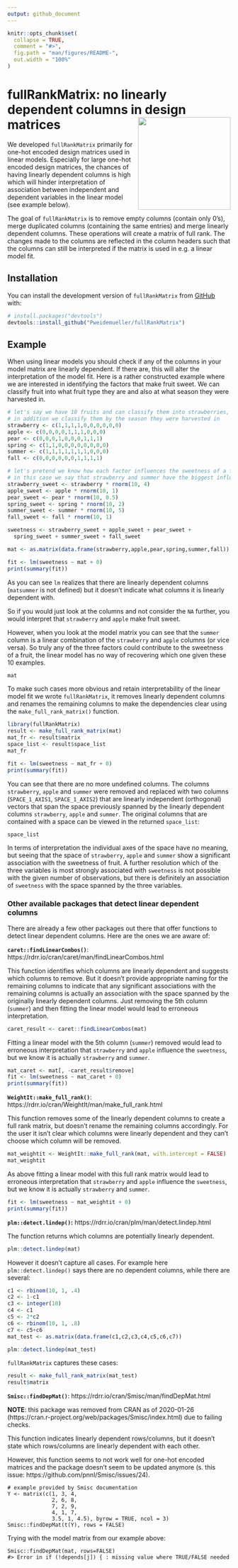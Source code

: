```yaml
---
output: github_document
---
```


<!-- README.md is generated from README.Rmd. Please edit that file -->

```r
knitr::opts_chunk$set(
  collapse = TRUE,
  comment = "#>",
  fig.path = "man/figures/README-",
  out.width = "100%"
)
```

# fullRankMatrix: no linearly dependent columns in design matrices <a href='https://github.com/Pweidemueller/fullRankMatrix'><img src='man/figures/fullRankMatrix.svg' align="right" height="209" /></a>

<!-- badges: start -->
<!-- badges: end -->
We developed `fullRankMatrix` primarily for one-hot encoded design matrices used in linear models. Especially for large one-hot encoded design matrices, the chances of having linearly dependent columns is high which will hinder interpretation of association between independent and dependent variables in the linear model (see example below).

The goal of `fullRankMatrix` is to remove empty columns (contain only 0's), merge duplicated columns (containing the same entries) and merge linearly dependent columns. These operations will create a matrix of full rank. The changes made to the columns are reflected in the column headers such that the columns can still be interpreted if the matrix is used in e.g. a linear model fit.

## Installation

You can install the development version of `fullRankMatrix` from [GitHub](https://github.com/Pweidemueller/fullRankMatrix) with:

```r
# install.packages("devtools")
devtools::install_github("Pweidemueller/fullRankMatrix")
```

## Example

When using linear models you should check if any of the columns in your model matrix are linearly dependent. If there are, this will alter the interpretation of the model fit. Here is a rather constructed example where we are interested in identifying the factors that make fruit sweet. We can classify fruit into what fruit type they are and also at what season they were harvested in. 
```r
# let's say we have 10 fruits and can classify them into strawberries, apples or pears
# in addition we classify them by the season they were harvested in
strawberry <- c(1,1,1,1,0,0,0,0,0,0)
apple <- c(0,0,0,0,1,1,1,0,0,0)
pear <- c(0,0,0,1,0,0,0,1,1,1)
spring <- c(1,1,0,0,0,0,0,0,0,0)
summer <- c(1,1,1,1,1,1,1,0,0,0)
fall <- c(0,0,0,0,0,0,1,1,1,1)

# let's pretend we know how each factor influences the sweetness of a fruit
# in this case we say that strawberry and summer have the biggest influence on sweetness
strawberry_sweet <- strawberry * rnorm(10, 4)
apple_sweet <- apple * rnorm(10, 1)
pear_sweet <- pear * rnorm(10, 0.5)
spring_sweet <- spring * rnorm(10, 2)
summer_sweet <- summer * rnorm(10, 5)
fall_sweet <- fall * rnorm(10, 1)

sweetness <- strawberry_sweet + apple_sweet + pear_sweet +
  spring_sweet + summer_sweet + fall_sweet

mat <- as.matrix(data.frame(strawberry,apple,pear,spring,summer,fall))

fit <- lm(sweetness ~ mat + 0)
print(summary(fit))
```
As you can see `lm` realizes that there are linearly dependent columns (`matsummer` is not defined) but it doesn't indicate what columns it is linearly dependent with.

So if you would just look at the columns and not consider the `NA` further, you would interpret that `strawberry` and `apple` make fruit sweet.

However, when you look at the model matrix you can see that the `summer` column is a linear combination of the `strawberry` and `apple` columns (or vice versa). So truly any of the three factors could contribute to the sweetness of a fruit, the linear model has no way of recovering which one given these 10 examples. 
```r
mat
```
To make such cases more obvious and retain interpretability of the linear model fit we wrote `fullRankMatrix`, it removes linearly dependent columns and renames the remaining columns to make the dependencies clear using the `make_full_rank_matrix()` function.

```r
library(fullRankMatrix)
result <- make_full_rank_matrix(mat)
mat_fr <- result$matrix
space_list <- result$space_list
mat_fr
```

```r
fit <- lm(sweetness ~ mat_fr + 0)
print(summary(fit))
```
You can see that there are no more undefined columns. The columns `strawberry`, `apple` and `summer` were removed and replaced with two columns (`SPACE_1_AXIS1`, `SPACE_1_AXIS2`) that are linearly independent (orthogonal) vectors that span the space previously spanned by the linearly dependent columns `strawberry`, `apple` and `summer`. The original columns that are contained with a space can be viewed in the returned `space_list`:
```r
space_list
```

In terms of interpretation the individual axes of the space have no meaning, but seeing that the space of `strawberry`, `apple` and `summer` show a significant association with the sweetness of fruit. A further resolution which of the three variables is most strongly associated with `sweetness` is not possible with the given number of observations, but there is definitely an association of `sweetness` with the space spanned by the three variables.

### Other available packages that detect linear dependent columns
There are already a few other packages out there that offer functions to detect linear dependent columns. Here are the ones we are aware of:

**`caret::findLinearCombos()`**: https://rdrr.io/cran/caret/man/findLinearCombos.html

This function identifies which columns are linearly dependent and suggests which columns to remove. But it doesn't provide appropriate naming for the remaining columns to indicate that any significant associations with the remaining columns is actually an association with the space spanned by the originally linearly dependent columns. Just removing the 5th column (`summer`) and then fitting the linear model would lead to erroneous interpretation.
```r
caret_result <- caret::findLinearCombos(mat)
```
Fitting a linear model with the 5th column (`summer`) removed would lead to erroneous interpretation that `strawberry` and `apple` influence the `sweetness`, but we know it is actually `strawberry` and `summer`.
```r
mat_caret <- mat[, -caret_result$remove]
fit <- lm(sweetness ~ mat_caret + 0)
print(summary(fit))
```


**`WeightIt::make_full_rank()`**: https://rdrr.io/cran/WeightIt/man/make_full_rank.html

This function removes some of the linearly dependent columns to create a full rank matrix, but doesn't rename the remaining columns accordingly. For the user it isn't clear which columns were linearly dependent and they can't choose which column will be removed.
```r
mat_weightit <- WeightIt::make_full_rank(mat, with.intercept = FALSE)
mat_weightit
```
As above fitting a linear model with this full rank matrix would lead to erroneous interpretation that `strawberry` and `apple` influence the `sweetness`, but we know it is actually `strawberry` and `summer`.

```r
fit <- lm(sweetness ~ mat_weightit + 0)
print(summary(fit))
```


**`plm::detect.lindep()`:** https://rdrr.io/cran/plm/man/detect.lindep.html

The function returns which columns are potentially linearly dependent.
```r
plm::detect.lindep(mat)
```

However it doesn't capture all cases. For example here `plm::detect.lindep()` says there are no dependent columns, while there are several:
```r
c1 <- rbinom(10, 1, .4)
c2 <- 1-c1
c3 <- integer(10)
c4 <- c1
c5 <- 2*c2
c6 <- rbinom(10, 1, .8)
c7 <- c5+c6
mat_test <- as.matrix(data.frame(c1,c2,c3,c4,c5,c6,c7))

plm::detect.lindep(mat_test)
```

`fullRankMatrix` captures these cases:
```r
result <- make_full_rank_matrix(mat_test)
result$matrix
```
**`Smisc::findDepMat()`**: https://rdrr.io/cran/Smisc/man/findDepMat.html

**NOTE**: this package was removed from CRAN as of 2020-01-26 (https://cran.r-project.org/web/packages/Smisc/index.html) due to failing checks.

This function indicates linearly dependent rows/columns, but it doesn't state which rows/columns are linearly dependent with each other.

However, this function seems to not work well for one-hot encoded matrices and the package doesn't seem to be updated anymore (s. this issue: https://github.com/pnnl/Smisc/issues/24).
```
# example provided by Smisc documentation
Y <- matrix(c(1, 3, 4,
              2, 6, 8,
              7, 2, 9,
              4, 1, 7,
              3.5, 1, 4.5), byrow = TRUE, ncol = 3)
Smisc::findDepMat(t(Y), rows = FALSE)
```

Trying with the model matrix from our example above:
```
Smisc::findDepMat(mat, rows=FALSE)
#> Error in if (!depends[j]) { : missing value where TRUE/FALSE needed
```

